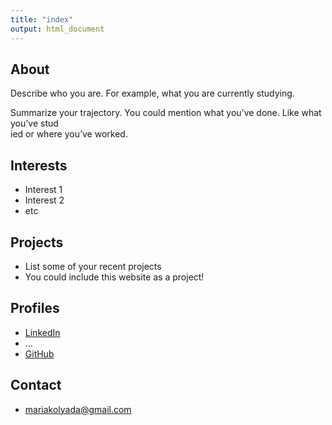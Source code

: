 ```yaml
---
title: "index"
output: html_document
---
```



## About

Describe who you are. For example, what you are currently studying.

Summarize your trajectory. You could mention what you've done. Like what you've stud\
ied or where you've worked.

## Interests

* Interest 1
* Interest 2
* etc

## Projects

* List some of your recent projects
* You could include this website as a project!

## Profiles 

* [LinkedIn](https://www.linkedin.com/in/kolyada-maria-35315129/)
* ...
* [GitHub](http://github.com/marii4KA)

## Contact

* [mariakolyada@gmail.com](mailto:youremail@email)
